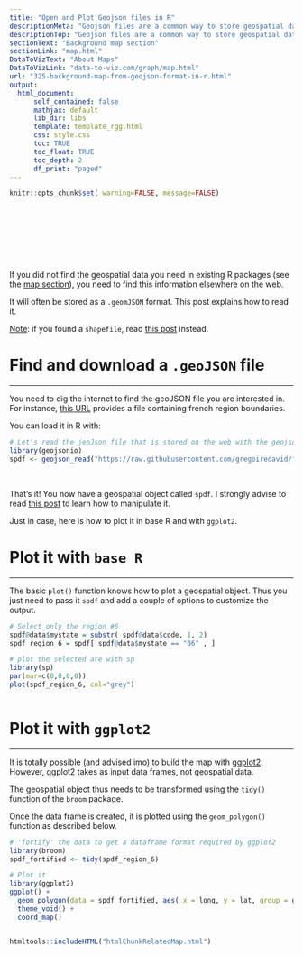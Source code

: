 ```yaml
---
title: "Open and Plot Geojson files in R"
descriptionMeta: "Geojson files are a common way to store geospatial data. This post explains how to read it with R and the geojsonio package, and how to plot it in base R or with ggplot2."
descriptionTop: "Geojson files are a common way to store geospatial data. This post explains how to read it with `R` and the `geojsonio` package, and how to plot it in base R or with `ggplot2`."
sectionText: "Background map section"
sectionLink: "map.html"
DataToVizText: "About Maps"
DataToVizLink: "data-to-viz.com/graph/map.html"
url: "325-background-map-from-geojson-format-in-r.html"
output:
  html_document:
      self_contained: false    
      mathjax: default
      lib_dir: libs
      template: template_rgg.html
      css: style.css
      toc: TRUE
      toc_float: TRUE
      toc_depth: 2
      df_print: "paged"
---
```



```r
knitr::opts_chunk$set( warning=FALSE, message=FALSE)
```

<div class="container" style="padding-top: 100px">







If you did not find the geospatial data you need in existing R packages (see the [map section](maps.html)), you need to find this information elsewhere on the web.

It will often be stored as a `.geomJSON` format. This post explains how to read it.

<u>Note</u>: if you found a `shapefile`, read [this post](168-load-a-shape-file-into-r.html) instead.










# Find and download a `.geoJSON` file
***

You need to dig the internet to find the geoJSON file you are interested in. For instance, [this URL](https://raw.githubusercontent.com/gregoiredavid/france-geojson/master/communes.geojson) provides a file containing french region boundaries.

You can load it in R with:

```r
# Let's read the jeoJson file that is stored on the web with the geojsonio library:
library(geojsonio)
spdf <- geojson_read("https://raw.githubusercontent.com/gregoiredavid/france-geojson/master/communes.geojson",  what = "sp")
```

<br>

That's it! You now have a geospatial object called `spdf`. I strongly advise to read [this post](169-170-basic-manipulation-of-shapefiles) to learn how to manipulate it.

Just in case, here is how to plot it in base R and with `ggplot2`.







# Plot it with `base R`
***

<div class = "row">

<div class = "col-md-6  col-sm-12 align-self-center">

The basic `plot()` function knows how to plot a geospatial object. Thus you just need to pass it `spdf` and add a couple of options to customize the output.

</div>


<div class = "col-md-6  col-sm-12">

```r
# Select only the region #6
spdf@data$mystate = substr( spdf@data$code, 1, 2)
spdf_region_6 = spdf[ spdf@data$mystate == "06" , ]

# plot the selected are with sp
library(sp)
par(mar=c(0,0,0,0))
plot(spdf_region_6, col="grey")
```

</div>
</div>

```r
```













# Plot it with `ggplot2`
***

<div class = "row">

<div class = "col-md-6  col-sm-12 align-self-center">

It is totally possible (and advised imo) to build the map with [ggplot2](ggplot2-package.html). However, ggplot2 takes as input data frames, not geospatial data.

The geospatial object thus needs to be transformed using the `tidy()` function of the `broom` package.

Once the data frame is created, it is plotted using the `geom_polygon()` function as described below.

</div>


<div class = "col-md-6  col-sm-12">

```r
# 'fortify' the data to get a dataframe format required by ggplot2
library(broom)
spdf_fortified <- tidy(spdf_region_6)

# Plot it
library(ggplot2)
ggplot() +
  geom_polygon(data = spdf_fortified, aes( x = long, y = lat, group = group), fill="#69b3a2", color="white") +
  theme_void() +
  coord_map()
```
</div>
</div>

```r
```







<!-- Close container -->
</div>




```r
htmltools::includeHTML("htmlChunkRelatedMap.html")
```
